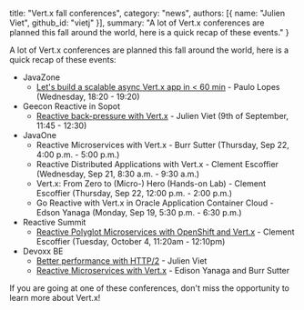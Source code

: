   title: "Vert.x fall conferences",
  category: "news",
  authors: [{
    name: "Julien Viet",
    github_id: "vietj"
  }],
  summary: "A lot of Vert.x conferences are planned this fall around the world, here is a quick recap of these events."
}

A lot of Vert.x conferences are planned this fall around the world, here is a quick recap of these events:

- JavaZone
    - [Let's build a scalable async Vert.x app in < 60 min](https://2016.javazone.no/program/lets-build-a-scalable-async-vert-x-app-in-60-min) - Paulo Lopes (Wednesday, 18:20 - 19:20)
- Geecon Reactive in Sopot
    - [Reactive back-pressure with Vert.x](http://2016.reactive.geecon.org/#bio) - Julien Viet (9th of September, 11:45 - 12:30)
- JavaOne
    - Reactive Microservices with Vert.x - Burr Sutter (Thursday, Sep 22, 4:00 p.m. - 5:00 p.m.)
    - Reactive Distributed Applications with Vert.x - Clement Escoffier (Wednesday, Sep 21, 8:30 a.m. - 9:30 a.m.)
    - Vert.x: From Zero to (Micro-) Hero (Hands-on Lab) - Clement Escoffier (Thursday, Sep 22, 12:00 p.m. - 2:00 p.m.)
    - Go Reactive with Vert.x in Oracle Application Container Cloud - Edson Yanaga (Monday, Sep 19, 5:30 p.m. - 6:30 p.m.)
- Reactive Summit
    - [Reactive Polyglot Microservices with OpenShift and Vert.x](https://reactivesummit2016.sched.org/event/7emt/reactive-polyglot-microservices-with-openshift-and-vertx) - Clement Escoffier (Tuesday, October 4, 11:20am - 12:10pm)
- Devoxx BE
    - [Better performance with HTTP/2](http://cfp.devoxx.be/2016/talk/BED-6160/Better_performance_with_HTTP%2F2) - Julien Viet
    - [Reactive Microservices with Vert.x](http://cfp.devoxx.be/2016/talk/HKC-9910/Reactive_Microservices_with_Vert.x) - Edison Yanaga and Burr Sutter

If you are going at one of these conferences, don't miss the opportunity to learn more about Vert.x!
